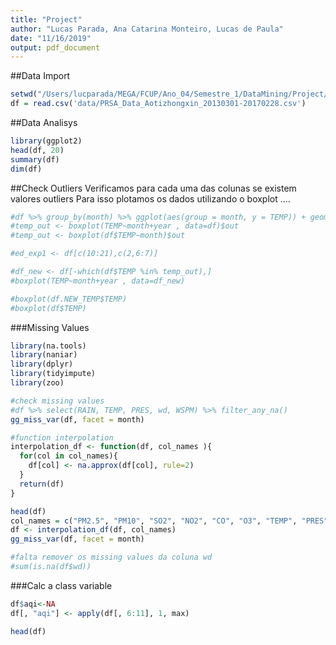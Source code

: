 ```yaml
---
title: "Project"
author: "Lucas Parada, Ana Catarina Monteiro, Lucas de Paula"
date: "11/16/2019"
output: pdf_document
---
```


##Data Import
```r
setwd("/Users/lucparada/MEGA/FCUP/Ano_04/Semestre_1/DataMining/Project/data_mining_project1")
df = read.csv('data/PRSA_Data_Aotizhongxin_20130301-20170228.csv')

```

##Data Analisys
```r
library(ggplot2)
head(df, 20)
summary(df)
dim(df)
```

##Check Outliers
Verificamos para cada uma das colunas se existem valores outliers
Para isso plotamos os dados utilizando o boxplot
....
```r
#df %>% group_by(month) %>% ggplot(aes(group = month, y = TEMP)) + geom_boxplot()
#temp_out <- boxplot(TEMP~month+year , data=df)$out
#temp_out <- boxplot(df$TEMP~month)$out

#ed_exp1 <- df[c(10:21),c(2,6:7)]

#df_new <- df[-which(df$TEMP %in% temp_out),]
#boxplot(TEMP~month+year , data=df_new)

#boxplot(df.NEW_TEMP$TEMP)
#boxplot(df$TEMP)
```



###Missing Values
```r
library(na.tools)
library(naniar)
library(dplyr)
library(tidyimpute)
library(zoo)

#check missing values
#df %>% select(RAIN, TEMP, PRES, wd, WSPM) %>% filter_any_na()
gg_miss_var(df, facet = month)

#function interpolation
interpolation_df <- function(df, col_names ){
  for(col in col_names){
    df[col] <- na.approx(df[col], rule=2)
  }
  return(df)
}

head(df)
col_names = c("PM2.5", "PM10", "SO2", "NO2", "CO", "O3", "TEMP", "PRES", "DEWP", "RAIN", "WSPM")
df <- interpolation_df(df, col_names)
gg_miss_var(df, facet = month)

#falta remover os missing values da coluna wd
#sum(is.na(df$wd))
```

###Calc a class variable
```r
df$aqi<-NA
df[, "aqi"] <- apply(df[, 6:11], 1, max)

head(df)
```
